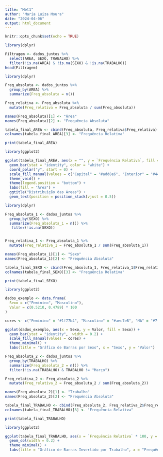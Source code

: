 ---
title: "Met1"
author: "Maria Luiza Moura"
date: "2024-04-06"
output: html_document
---

```{r setup, include=FALSE}
knitr::opts_chunk$set(echo = TRUE)
```

```{r}
library(dplyr)

Filtragem <- dados_juntos %>%
  select(AREA, SEXO, TRABALHO) %>%
  filter(!is.na(AREA) & !is.na(SEXO) & !is.na(TRABALHO))
head(Filtragem)

```
```{r}
library(dplyr)

Freq_absoluta <- dados_juntos %>%
  group_by(AREA) %>%
  summarize(Freq_absoluta = n())

Freq_relativa <- Freq_absoluta %>%
  mutate(Freq_relativa = Freq_absoluta / sum(Freq_absoluta))

names(Freq_absoluta)[1] <- "Área"
names(Freq_absoluta)[2] <- "Frequência Absoluta"

tabela_final_AREA <- cbind(Freq_absoluta, Freq_relativa$Freq_relativa)
colnames(tabela_final_AREA)[3] <- "Frequência Relativa"

print(tabela_final_AREA)

```
```{r}
library(ggplot2)

ggplot(tabela_final_AREA, aes(x = "", y = `Frequência Relativa`, fill = `Área`, label = paste0(round(`Frequência Relativa` * 100, 1), "%"))) +
  geom_bar(stat = "identity", color = "white") +
  coord_polar("y", start = 0) +
  scale_fill_manual(values = c("Capital" = "#add8e6", "Interior" = "#44556f")) +
  theme_void() +
  theme(legend.position = "bottom") +
  labs(fill = "Área") +
  ggtitle("Distribuição das Áreas") +
  geom_text(position = position_stack(vjust = 0.5))


```
```{r}
library(dplyr)

Freq_absoluta_1 <- dados_juntos %>%
  group_by(SEXO) %>%
  summarize(Freq_absoluta_1 = n()) %>%
   filter(!is.na(SEXO))


Freq_relativa_1 <- Freq_absoluta_1 %>%
  mutate(Freq_relativa_1 = Freq_absoluta_1 / sum(Freq_absoluta_1))

names(Freq_absoluta_1)[1] <- "Sexo"
names(Freq_absoluta_1)[2] <- "Frequência Absoluta"

tabela_final_SEXO <- cbind(Freq_absoluta_1, Freq_relativa_1$Freq_relativa_1)
colnames(tabela_final_SEXO)[3] <- "Frequência Relativa"

print(tabela_final_SEXO)

```

```{r}
library(ggplot2)

dados_exemplo <- data.frame(
  Sexo = c("Feminino", "Masculino"),
  Valor = c(0.5210, 0.4789) * 100
)

cores <- c("Feminino" = "#1f77b4", "Masculino" = "#aec7e8", "NA" = "#7f7f7f")

ggplot(dados_exemplo, aes(x = Sexo, y = Valor, fill = Sexo)) +
  geom_bar(stat = "identity",  width = 0.2) +
  scale_fill_manual(values = cores) +
  theme_minimal() +
  labs(title = "Gráfico de Barras por Sexo", x = "Sexo", y = "Valor")

```

```{r}
Freq_absoluta_2 <- dados_juntos %>%
  group_by(TRABALHO) %>%
  summarize(Freq_absoluta_2 = n()) %>%
  filter(!is.na(TRABALHO) & TRABALHO != "Março")

Freq_relativa_2 <- Freq_absoluta_2 %>%
  mutate(Freq_relativa_2 = Freq_absoluta_2 / sum(Freq_absoluta_2))

names(Freq_absoluta_2)[1] <- "Trabalho"
names(Freq_absoluta_2)[2] <- "Frequência Absoluta"

tabela_final_TRABALHO <- cbind(Freq_absoluta_2, Freq_relativa_2$Freq_relativa_2)
colnames(tabela_final_TRABALHO)[3] <- "Frequência Relativa"

print(tabela_final_TRABALHO)


```

```{r}
library(ggplot2)

ggplot(tabela_final_TRABALHO, aes(x = `Frequência Relativa` * 100, y = Trabalho, fill = Trabalho)) +
  geom_col(width = 0.2) +
  theme_minimal() +
  labs(title = "Gráfico de Barras Invertido por Trabalho", x = "Frequência Relativa", y = "Trabalho")

```


